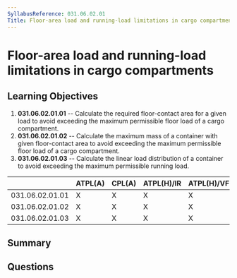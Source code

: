 ```yaml
---
SyllabusReference: 031.06.02.01
Title: Floor-area load and running-load limitations in cargo compartments
---
```


# Floor-area load and running-load limitations in cargo compartments

## Learning Objectives

1.  **031.06.02.01.01** -- Calculate the required floor-contact area for a given
    load to avoid exceeding the maximum permissible floor load of a cargo
    compartment.
2.  **031.06.02.01.02** -- Calculate the maximum mass of a container with given
    floor-contact area to avoid exceeding the maximum permissible floor load of a
    cargo compartment.
3.  **031.06.02.01.03** -- Calculate the linear load distribution of a container
    to avoid exceeding the maximum permissible running load.

|                 | ATPL(A) | CPL(A) | ATPL(H)/IR | ATPL(H)/VFR | CPL(H) | IR | CBIR(A) |
| --------------- | ------- | ------ | ---------- | ----------- | ------ | -- | ------- |
| 031.06.02.01.01 | X       | X      | X          | X           | X      |    |         |
| 031.06.02.01.02 | X       | X      | X          | X           | X      |    |         |
| 031.06.02.01.03 | X       | X      | X          | X           | X      |    |         |

## Summary

## Questions
